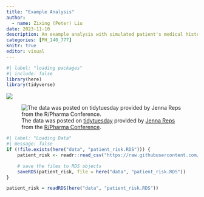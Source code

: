 ```yaml
---
title: "Example Analysis"
author: 
  - name: Zixing (Peter) Liu
date: 2023-11-10
description: An example analysis with simulated patient's medical history data
categories: [PH_140_777]
knitr: true
editor: visual
---
```


```r
#| label: "loading packages"
#| include: false
library(here)
library(tidyverse)
```

::: {layout-ncol="2"}
![](images/tidytuesday.jpg)

![The data was posted on [tidytuesday](https://github.com/rfordatascience/tidytuesday/tree/master/data/2023/2023-10-24) provided by [Jenna Reps](https://github.com/jreps) from the [R/Pharma Conference](https://rinpharma.com/).](images/heading_pic.png)

:::

```r
#| label: "Loading Data"
#| message: false
if (!file.exists(here("data", "patient_risk.RDS"))) {
    patient_risk <- readr::read_csv("https://raw.githubusercontent.com/rfordatascience/tidytuesday/master/data/2023/2023-10-24/patient_risk_profiles.csv", name_repair=FALSE)

    # save the files to RDS objects
    saveRDS(patient_risk, file = here("data", "patient_risk.RDS"))
}

patient_risk = readRDS(here("data", "patient_risk.RDS"))
```

